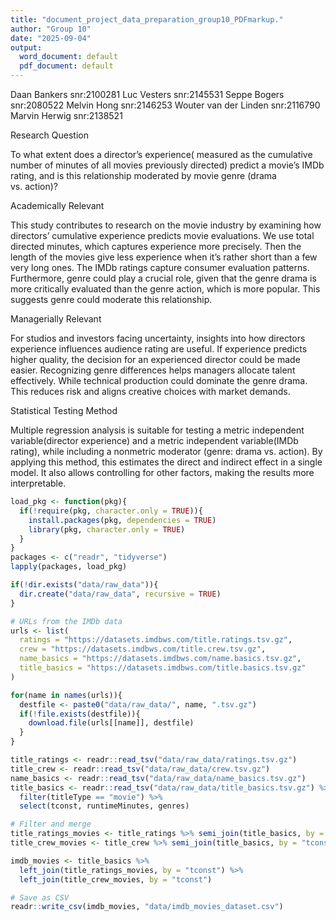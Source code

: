 ```yaml
---
title: "document_project_data_preparation_group10_PDFmarkup."
author: "Group 10"
date: "2025-09-04"
output:
  word_document: default
  pdf_document: default
---
```


Daan Bankers              snr:2100281
Luc Vesters				        snr:2145531
Seppe Bogers				      snr:2080522
Melvin Hong				        snr:2146253
Wouter van der Linden			snr:2116790
Marvin  Herwig			    	snr:2138521

Research Question

To what extent does a director’s experience( measured as the cumulative number of minutes of all movies previously directed) predict a movie’s IMDb rating, and is this relationship moderated by movie genre (drama vs. action)?

Academically Relevant

This study contributes to research on the movie industry by examining how directors’ cumulative experience predicts movie evaluations. We use total directed minutes, which captures experience more precisely. Then the length of the movies give less experience when it’s rather short than a few very long ones. The IMDb ratings capture consumer evaluation patterns. Furthermore, genre could play a crucial role, given that the genre drama is more critically evaluated than the genre action, which is more popular. This suggests genre could moderate this relationship.

Managerially Relevant

For studios and investors facing uncertainty, insights into how directors experience influences audience rating are useful. If experience predicts higher quality, the decision for an experienced director could be made easier. Recognizing genre differences helps managers allocate talent effectively. While technical production could dominate the genre drama. This reduces risk and aligns creative choices with market demands.

Statistical Testing Method

Multiple regression analysis is suitable for testing a metric independent variable(director experience) and a metric independent variable(IMDb rating), while including a nonmetric moderator (genre: drama vs. action). By applying this method, this estimates the direct and indirect effect in a single model. It also allows controlling for other factors, making the results more interpretable.


```r

load_pkg <- function(pkg){
  if(!require(pkg, character.only = TRUE)){
    install.packages(pkg, dependencies = TRUE)
    library(pkg, character.only = TRUE)
  }
}
packages <- c("readr", "tidyverse")
lapply(packages, load_pkg)

```

```r
if(!dir.exists("data/raw_data")){
  dir.create("data/raw_data", recursive = TRUE)
}

# URLs from the IMDb data
urls <- list(
  ratings = "https://datasets.imdbws.com/title.ratings.tsv.gz",
  crew = "https://datasets.imdbws.com/title.crew.tsv.gz",
  name_basics = "https://datasets.imdbws.com/name.basics.tsv.gz",
  title_basics = "https://datasets.imdbws.com/title.basics.tsv.gz"
)

for(name in names(urls)){
  destfile <- paste0("data/raw_data/", name, ".tsv.gz")
  if(!file.exists(destfile)){
    download.file(urls[[name]], destfile)
  }
}
```

```r
title_ratings <- readr::read_tsv("data/raw_data/ratings.tsv.gz")
title_crew <- readr::read_tsv("data/raw_data/crew.tsv.gz")
name_basics <- readr::read_tsv("data/raw_data/name_basics.tsv.gz")
title_basics <- readr::read_tsv("data/raw_data/title_basics.tsv.gz") %>% 
  filter(titleType == "movie") %>% 
  select(tconst, runtimeMinutes, genres)

# Filter and merge
title_ratings_movies <- title_ratings %>% semi_join(title_basics, by = "tconst")
title_crew_movies <- title_crew %>% semi_join(title_basics, by = "tconst")

imdb_movies <- title_basics %>%
  left_join(title_ratings_movies, by = "tconst") %>%
  left_join(title_crew_movies, by = "tconst")

# Save as CSV
readr::write_csv(imdb_movies, "data/imdb_movies_dataset.csv")
```

